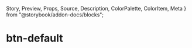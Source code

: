   Story,
  Preview,
  Props,
  Source,
  Description,
  ColorPalette,
  ColorItem,
  Meta
} from "@storybook/addon-docs/blocks";

# btn-default

<Story height="10rem" fill="#000" id="components-button--btn-action"></Story>
